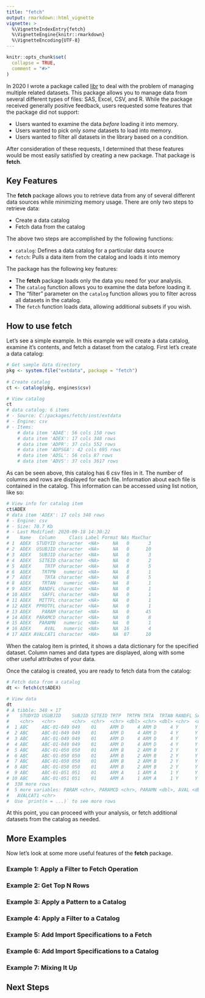 ```yaml
---
title: "fetch"
output: rmarkdown::html_vignette
vignette: >
  %\VignetteIndexEntry{fetch}
  %\VignetteEngine{knitr::rmarkdown}
  %\VignetteEncoding{UTF-8}
---
```


```r
knitr::opts_chunk$set(
  collapse = TRUE,
  comment = "#>"
)
```


In 2020 I wrote a package called [libr](https://libr.r-sassy.org) to deal 
with the problem of managing multiple related datasets.  This package allows
you to manage data from several different types of files:
SAS, Excel, CSV, and R. While the package received generally positive feedback, 
users requested some features that the package did not support:  

* Users wanted to examine the data *before* loading it into memory.
* Users wanted to pick only *some* datasets to load into memory.
* Users wanted to filter all datasets in the library based on a condition.

After consideration of these requests, I determined that these features would
be most easily satisfied by creating a new package.  That package is **fetch**.

## Key Features

The **fetch** package allows you to retrieve data from any of several different 
data sources while minimizing memory usage. 
There are only two steps to retrieve data:

* Create a data catalog
* Fetch data from the catalog

The above two steps are accomplished by the following functions:

* `catalog`: Defines a data catalog for a particular data source
* `fetch`: Pulls a data item from the catalog and loads it into memory

The package has the following key features:

* The **fetch** package loads only the data you need for your analysis.
* The `catalog` function allows you to examine the data before loading it.
* The "filter" parameter on the `catalog` function allows you to filter across 
all datasets in the catalog.
* The `fetch` function loads data, allowing additional subsets if 
you wish.

## How to use **fetch**

Let's see a simple example.  In this example we will create a data catalog,
examine it's contents, and fetch a dataset from the catalog.  First let's create
a data catalog:

```r
# Get sample data directory
pkg <- system.file("extdata", package = "fetch")
 
# Create catalog
ct <- catalog(pkg, engines$csv)

# View catalog
ct
# data catalog: 6 items
# - Source: C:/packages/fetch/inst/extdata
# - Engine: csv
# - Items:
    # data item 'ADAE': 56 cols 150 rows
    # data item 'ADEX': 17 cols 348 rows
    # data item 'ADPR': 37 cols 552 rows
    # data item 'ADPSGA': 42 cols 695 rows
    # data item 'ADSL': 56 cols 87 rows
    # data item 'ADVS': 37 cols 3617 rows
```
As can be seen above, this catalog has 6 csv files in it.  The number of columns
and rows are displayed for each file. Information about each file is contained
in the catalog.  This information can be accessed using list notion, like so:

```r
# View info for catalog item 
ct$ADEX
# data item 'ADEX': 17 cols 348 rows
# - Engine: csv
# - Size: 70.7 Kb
# - Last Modified: 2020-09-18 14:30:22
#    Name   Column     Class Label Format NAs MaxChar
# 1  ADEX  STUDYID character  <NA>     NA   0       3
# 2  ADEX  USUBJID character  <NA>     NA   0      10
# 3  ADEX   SUBJID character  <NA>     NA   0       3
# 4  ADEX   SITEID character  <NA>     NA   0       2
# 5  ADEX     TRTP character  <NA>     NA   8       5
# 6  ADEX    TRTPN   numeric  <NA>     NA   8       1
# 7  ADEX     TRTA character  <NA>     NA   8       5
# 8  ADEX    TRTAN   numeric  <NA>     NA   8       1
# 9  ADEX   RANDFL character  <NA>     NA   0       1
# 10 ADEX    SAFFL character  <NA>     NA   0       1
# 11 ADEX   MITTFL character  <NA>     NA   0       1
# 12 ADEX  PPROTFL character  <NA>     NA   0       1
# 13 ADEX    PARAM character  <NA>     NA   0      45
# 14 ADEX  PARAMCD character  <NA>     NA   0       8
# 15 ADEX   PARAMN   numeric  <NA>     NA   0       1
# 16 ADEX     AVAL   numeric  <NA>     NA  16       4
# 17 ADEX AVALCAT1 character  <NA>     NA  87      10

```
When the catalog item is printed, it shows a data dictionary for the 
specified dataset.  Column names and data types are displayed, along with
some other useful attributes of your data.

Once the catalog is created, you are ready to fetch data from the catalog:

```r

# Fetch data from a catalog
dt <- fetch(ct$ADEX)

# View data
dt
# A tibble: 348 × 17
#    STUDYID USUBJID    SUBJID SITEID TRTP  TRTPN TRTA  TRTAN RANDFL SAFFL MITTFL PPROTFL
#    <chr>   <chr>      <chr>  <chr>  <chr> <dbl> <chr> <dbl> <chr>  <chr> <chr>  <chr>  
#  1 ABC     ABC-01-049 049    01     ARM D     4 ARM D     4 Y      Y     Y      Y      
#  2 ABC     ABC-01-049 049    01     ARM D     4 ARM D     4 Y      Y     Y      Y      
#  3 ABC     ABC-01-049 049    01     ARM D     4 ARM D     4 Y      Y     Y      Y      
#  4 ABC     ABC-01-049 049    01     ARM D     4 ARM D     4 Y      Y     Y      Y      
#  5 ABC     ABC-01-050 050    01     ARM B     2 ARM B     2 Y      Y     Y      Y      
#  6 ABC     ABC-01-050 050    01     ARM B     2 ARM B     2 Y      Y     Y      Y      
#  7 ABC     ABC-01-050 050    01     ARM B     2 ARM B     2 Y      Y     Y      Y      
#  8 ABC     ABC-01-050 050    01     ARM B     2 ARM B     2 Y      Y     Y      Y      
#  9 ABC     ABC-01-051 051    01     ARM A     1 ARM A     1 Y      Y     Y      Y      
# 10 ABC     ABC-01-051 051    01     ARM A     1 ARM A     1 Y      Y     Y      Y      
#  338 more rows
#  5 more variables: PARAM <chr>, PARAMCD <chr>, PARAMN <dbl>, AVAL <dbl>,
#   AVALCAT1 <chr>
#  Use `print(n = ...)` to see more rows

```

At this point, you can proceed with your analysis, or fetch additional datasets 
from the catalog as needed.


## More Examples

Now let's look at some more useful features of the **fetch** package.

### Example 1: Apply a Filter to Fetch Operation


### Example 2: Get Top N Rows


### Example 3: Apply a Pattern to a Catalog

### Example 4: Apply a Filter to a Catalog

### Example 5: Add Import Specifications to a Fetch



### Example 6: Add Import Specifications to a Catalog




### Example 7: Mixing It Up


## Next Steps





